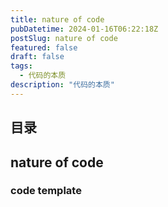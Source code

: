 ```yaml
---
title: nature of code
pubDatetime: 2024-01-16T06:22:18Z
postSlug: nature of code
featured: false
draft: false
tags:
  - 代码的本质
description: "代码的本质"
---
```


## 目录

## nature of code

### code template


<Template client:visible />

### 0. Randomness

`随机性` `柏林噪声` `概率`


<RandomnessA client:visible />

## links

- https://natureofcode.com/
- https://p5js.org/
- https://processing.org/
- https://www.youtube.com/@TheCodingTrain
